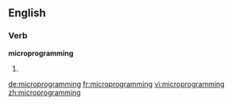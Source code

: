 ==English==

===Verb===
'''microprogramming'''

# {{third-person singular of|[[microprogram]]}}

[[de:microprogramming]]
[[fr:microprogramming]]
[[vi:microprogramming]]
[[zh:microprogramming]]